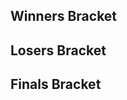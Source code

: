 {{DISPLAYTITLE:UBC Cup 2015: Singles Bracket}}{{SetGame|melee}}
{{tabs static
|name1=Overview
|link1=UBC Cup/2015
|name2=Singles Bracket
|link2=UBC Cup/2015/Singles Bracket
|This=2
}}<!-- Generated with http://tournament-nub.rhcloud.com/toliquipedia name=ubccupsingles2 -->

==Winners Bracket==
{{32DEWBracketA
|r1m1p1=Silent Wolf |r1m1p1flag=us |r1m1p1score=2 |r1m1win=1
|r1m1p2=Ori |r1m1p2flag=ca |r1m1p2score=0

|r1m2p1=Hazelnutman |r1m2p1flag=ca |r1m2p1score=0 |r1m2win=2
|r1m2p2=Webwipe |r1m2p2flag=ca |r1m2p2score=2

|r1m3p1=NoobKing |r1m3p1flag=ca |r1m3p1score=2 |r1m3win=1
|r1m3p2=Zilo |r1m3p2flag= |r1m3p2score=1

|r1m4p1=Espi |r1m4p1flag=ca |r1m4p1score=2 |r1m4win=1
|r1m4p2=kT Azubu Prime |r1m4p2flag= |r1m4p2score=0

|r1m5p1=Yakal |r1m5p1flag=ca |r1m5p1score=2 |r1m5win=1
|r1m5p2=Drew2King |r1m5p2flag= |r1m5p2score=0

|r1m6p1=Polo |r1m6p1flag=ca |r1m6p1score=2 |r1m6win=1
|r1m6p2=Power White Ranger |r1m6p2flag=ca |r1m6p2score=1

|r1m7p1=Sion |r1m7p1flag=ca |r1m7p1score=2 |r1m7win=1
|r1m7p2=The Intern |r1m7p2flag=ca |r1m7p2score=1

|r1m8p1=leethaxor |r1m8p1flag=ca |r1m8p1score=0 |r1m8win=2
|r1m8p2=Will |r1m8p2flag=ca |r1m8p2score=2

|r1m9p1=Bladewise |r1m9p1flag=us |r1m9p1score=2 |r1m9win=1
|r1m9p2=Krillin |r1m9p2flag= |r1m9p2score=0

|r1m10p1=Firefly |r1m10p1flag=ca |r1m10p1score=2 |r1m10win=1
|r1m10p2=Theo |r1m10p2flag=ca |r1m10p2score=0

|r1m11p1=Mike Li |r1m11p1flag=ca |r1m11p1score=2 |r1m11win=1
|r1m11p2=Bliss |r1m11p2flag= |r1m11p2score=0

|r1m12p1=The Centaur |r1m12p1flag=ca |r1m12p1score=2 |r1m12win=1
|r1m12p2=GPM |r1m12p2flag=ca |r1m12p2score=1

|r1m13p1=Blunted_Object10 |r1m13p1flag=ca |r1m13p1score=2 |r1m13win=1
|r1m13p2=RK |r1m13p2flag= |r1m13p2score=0

|r1m14p1=Haru |r1m14p1flag= |r1m14p1score=0 |r1m14win=2
|r1m14p2=Rustin |r1m14p2flag= |r1m14p2score=2

|r1m15p1=Vish |r1m15p1flag=us |r1m15p1score=2 |r1m15win=1
|r1m15p2=Meep |r1m15p2flag= |r1m15p2score=0

|r1m16p1=Pasta |r1m16p1flag=ca |r1m16p1score=0 |r1m16win=2
|r1m16p2=SKidd |r1m16p2flag= |r1m16p2score=2

|r2m1p1=Silent Wolf |r2m1p1flag=us |r2m1p1score=2 |r2m1win=1
|r2m1p2=Webwipe |r2m1p2flag=ca |r2m1p2score=0

|r2m2p1=NoobKing |r2m2p1flag=ca |r2m2p1score=2 |r2m2win=1
|r2m2p2=Espi |r2m2p2flag=ca |r2m2p2score=1

|r2m3p1=Yakal |r2m3p1flag=ca |r2m3p1score=2 |r2m3win=1
|r2m3p2=Polo |r2m3p2flag=ca |r2m3p2score=0

|r2m4p1=Sion |r2m4p1flag=ca |r2m4p1score=1 |r2m4win=2
|r2m4p2=Will |r2m4p2flag=ca |r2m4p2score=2

|r2m5p1=Bladewise |r2m5p1flag=us |r2m5p1score=2 |r2m5win=1
|r2m5p2=Firefly |r2m5p2flag=ca |r2m5p2score=0

|r2m6p1=Mike Li |r2m6p1flag=ca |r2m6p1score=2 |r2m6win=1
|r2m6p2=The Centaur |r2m6p2flag=ca |r2m6p2score=0

|r2m7p1=Blunted_Object10 |r2m7p1flag=ca |r2m7p1score=2 |r2m7win=1
|r2m7p2=Rustin |r2m7p2flag= |r2m7p2score=0

|r2m8p1=Vish |r2m8p1flag=us |r2m8p1score=2 |r2m8win=1
|r2m8p2=SKidd |r2m8p2flag= |r2m8p2score=0

|r3m1p1=Silent Wolf |r3m1p1flag=us |r3m1p1score=2 |r3m1win=1
|r3m1p2=NoobKing |r3m1p2flag=ca |r3m1p2score=0

|r3m2p1=Yakal |r3m2p1flag=ca |r3m2p1score=2 |r3m2win=1
|r3m2p2=Will |r3m2p2flag=ca |r3m2p2score=0

|r3m3p1=Bladewise |r3m3p1flag=us |r3m3p1score=2 |r3m3win=1
|r3m3p2=Mike Li |r3m3p2flag=ca |r3m3p2score=0

|r3m4p1=Blunted_Object10 |r3m4p1flag=ca |r3m4p1score=1 |r3m4win=2
|r3m4p2=Vish |r3m4p2flag=us |r3m4p2score=2

|r4m1p1=Silent Wolf |r4m1p1flag=us |r4m1p1score=3 |r4m1win=1
|r4m1p2=Yakal |r4m1p2flag=ca |r4m1p2score=0

|r4m2p1=Bladewise |r4m2p1flag=us |r4m2p1score=3 |r4m2win=1
|r4m2p2=Vish |r4m2p2flag=us |r4m2p2score=0
}}

==Losers Bracket==
{{32DELBracketSmwA
|tourneylink=UBC Cup/2015
|tourneyname=UBC Cup 2015
|l1placement=25-32
|l2placement=17-24
|l3placement=13-16
|l4placement=9-12
|l5placement=7-8
|l6placement=5-6
|column-width=150

|l1m1p1=Ori |l1m1p1flag=ca |l1m1p1score=0 |l1m1win=2
|l1m1p2=Hazelnutman |l1m1p2flag=ca |l1m1p2score=5

|l1m2p1=Zilo |l1m2p1flag= |l1m2p1score=2 |l1m2win=1
|l1m2p2=kT Azubu Prime |l1m2p2flag= |l1m2p2score=0

|l1m3p1=Drew2King |l1m3p1flag= |l1m3p1score=0 |l1m3win=2
|l1m3p2=Power White Ranger |l1m3p2flag=ca |l1m3p2score=2

|l1m4p1=The Intern |l1m4p1flag=ca |l1m4p1score=2 |l1m4win=1
|l1m4p2=leethaxor |l1m4p2flag=ca |l1m4p2score=0

|l1m5p1=Krillin |l1m5p1flag= |l1m5p1score=2 |l1m5win=1
|l1m5p2=Theo |l1m5p2flag=ca |l1m5p2score=0

|l1m6p1=Bliss |l1m6p1flag= |l1m6p1score=0 |l1m6win=2
|l1m6p2=GPM |l1m6p2flag=ca |l1m6p2score=2

|l1m7p1=RK |l1m7p1flag= |l1m7p1score=2 |l1m7win=1
|l1m7p2=Haru |l1m7p2flag= |l1m7p2score=0

|l1m8p1=Meep |l1m8p1flag= |l1m8p1score=0 |l1m8win=2
|l1m8p2=Pasta |l1m8p2flag=ca |l1m8p2score=2

|l2m1p1=SKidd |l2m1p1flag= |l2m1p1score=2 |l2m1win=1
|l2m1p2=Hazelnutman |l2m1p2flag=ca |l2m1p2score=0

|l2m2p1=Rustin |l2m2p1flag= |l2m2p1score=2 |l2m2win=1
|l2m2p2=Zilo |l2m2p2flag= |l2m2p2score=0

|l2m3p1=The Centaur |l2m3p1flag=ca |l2m3p1score=2 |l2m3win=1
|l2m3p2=Power White Ranger |l2m3p2flag=ca |l2m3p2score=0

|l2m4p1=Firefly |l2m4p1flag=ca |l2m4p1score=1 |l2m4win=2
|l2m4p2=The Intern |l2m4p2flag=ca |l2m4p2score=2

|l2m5p1=Sion |l2m5p1flag=ca |l2m5p1score=2 |l2m5win=1
|l2m5p2=Krillin |l2m5p2flag= |l2m5p2score=0

|l2m6p1=Polo |l2m6p1flag=ca |l2m6p1score=2 |l2m6win=1
|l2m6p2=GPM |l2m6p2flag=ca |l2m6p2score=0

|l2m7p1=Espi |l2m7p1flag=ca |l2m7p1score=2 |l2m7win=1
|l2m7p2=RK |l2m7p2flag= |l2m7p2score=0

|l2m8p1=Webwipe |l2m8p1flag=ca |l2m8p1score=1 |l2m8win=2
|l2m8p2=Pasta |l2m8p2flag=ca |l2m8p2score=2

|l3m1p1=SKidd |l3m1p1flag= |l3m1p1score=2 |l3m1win=1
|l3m1p2=Rustin |l3m1p2flag= |l3m1p2score=1

|l3m2p1=The Centaur |l3m2p1flag=ca |l3m2p1score=0 |l3m2win=2
|l3m2p2=The Intern |l3m2p2flag=ca |l3m2p2score=2

|l3m3p1=Sion |l3m3p1flag=ca |l3m3p1score=2 |l3m3win=1
|l3m3p2=Polo |l3m3p2flag=ca |l3m3p2score=0

|l3m4p1=Espi |l3m4p1flag=ca |l3m4p1score=2 |l3m4win=1
|l3m4p2=Pasta |l3m4p2flag=ca |l3m4p2score=0

|l4m1p1=Will |l4m1p1flag=ca |l4m1p1score=2 |l4m1win=1
|l4m1p2=SKidd |l4m1p2flag= |l4m1p2score=1

|l4m2p1=NoobKing |l4m2p1flag=ca |l4m2p1score=2 |l4m2win=1
|l4m2p2=The Intern |l4m2p2flag=ca |l4m2p2score=0

|l4m3p1=Blunted_Object10 |l4m3p1flag=ca |l4m3p1score=2 |l4m3win=1
|l4m3p2=Sion |l4m3p2flag=ca |l4m3p2score=0

|l4m4p1=Mike Li |l4m4p1flag=ca |l4m4p1score=2 |l4m4win=1
|l4m4p2=Espi |l4m4p2flag=ca |l4m4p2score=0

|l5m1p1=Will |l5m1p1flag=ca |l5m1p1score=0 |l5m1win=2
|l5m1p2=NoobKing |l5m1p2flag=ca |l5m1p2score=2

|l5m2p1=Blunted_Object10 |l5m2p1flag=ca |l5m2p1score=2 |l5m2win=1
|l5m2p2=Mike Li |l5m2p2flag=ca |l5m2p2score=0

|l6m1p1=Vish |l6m1p1flag=us |l6m1p1score=2 |l6m1win=1
|l6m1p2=NoobKing |l6m1p2flag=ca |l6m1p2score=0

|l6m2p1=Yakal |l6m2p1flag=ca |l6m2p1score=0 |l6m2win=2
|l6m2p2=Blunted_Object10 |l6m2p2flag=ca |l6m2p2score=2
}}
<onlyinclude>
==Finals Bracket==
{{DEFinalSmwBracket
|tourneylink=UBC Cup/2015
|tourneyname=UBC Cup 2015
|l1placement=4
|r2placement=3
|r3loserplacement=2
|r3winnerplacement=1

<!-- FROM WINNERS -->
|r1m1p1=Silent Wolf |r1m1p1flag=us |r1m1p1score=3 |r1m1win=1
|r1m1p2=Bladewise |r1m1p2flag=us |r1m1p2score=1

<!-- FROM LOSERS -->
|l1m1p1=Vish |l1m1p1flag=us |l1m1p1score=3 |l1m1win=1
|l1m1p2=Blunted_Object10 |l1m1p2flag=ca |l1m1p2score=2

<!-- LOSERS FINALS -->
|r2m1p1=Bladewise |r2m1p1flag=us |r2m1p1score=3 |r2m1win=1
|r2m1p2=Vish |r2m1p2flag=us |r2m1p2score=0

<!-- GRAND FINALS -->
|r3m1p1=Silent Wolf |r3m1p1flag=us |r3m1p1score=3 |r3m1win=1
|r3m1p2=Bladewise |r3m1p2flag=us |r3m1p2score=0
}}
</onlyinclude>
